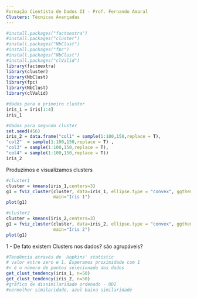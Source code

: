 ---
Formação Cientista de Dados II - Prof. Fernando Amaral
Clusters: Técnicas Avançadas
---
```{r}
#install.packages("factoextra")
#install.packages("cluster")
#install.packages("NbClust")
#install.packages("fpc")
#install.packages("NbClust")
#install.packages("clValid")
library(factoextra)
library(cluster)
library(NbClust)
library(fpc)
library(NbClust)
library(clValid)
```

```{r}
#dados para o primeiro cluster
iris_1 = iris[1:4]
iris_1  
```

```{r}
#dados para segundo cluster
set.seed(456)
iris_2 = data.frame("col1" = sample(1:100,150,replace = T),
"col2"  = sample(1:100,150,replace = T) ,
"col3" = sample(1:100,150,replace = T), 
"col4" = sample(1:100,150,replace = T))
iris_2
```
Produzimos e visualizamos clusters
```{r}
#cluster1
cluster = kmeans(iris_1,centers=3)
g1 = fviz_cluster(cluster, data=iris_1, ellipse.type = "convex", ggtheme = theme_bw(),
                  main="Iris 1")
plot(g1)
```

```{r}
#cluster2
cluster = kmeans(iris_2,centers=3)
g1 = fviz_cluster(cluster, data=iris_2, ellipse.type = "convex", ggtheme = theme_bw(),
                  main="Iris 2")
plot(g1)
```
1 - De fato existem Clusters nos dados?
são agrupáveis?
```{r}
#Tendência através de  Hopkins' statistic
# valor entre zero e 1. Esperamos proximidade com 1
#n é o número de pontos selecionado dos dados
get_clust_tendency(iris_1, n=50)
get_clust_tendency(iris_2, n=50)
#gráfico de dissimilaridade ordenado - ODI
#vermelhor similaridade, azul baixa similaridade
```

